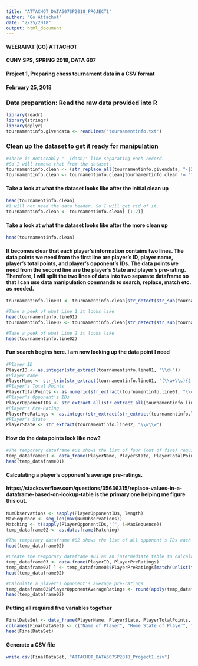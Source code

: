 ```yaml
---
title: "ATTACHOT_DATA607SP2018_PROJECT1"
author: "Go Attachot"
date: "2/25/2018"
output: html_document
---
```


#### WEERAPAT (GO) ATTACHOT
#### CUNY SPS, SPRING 2018, DATA 607
#### Project 1, Preparing chess tournament data in a CSV format
#### February 25, 2018

### Data preparation: Read the raw data provided into R
```r
library(readr)
library(stringr)
library(dplyr)
tournamentinfo.givendata <- readLines('tournamentinfo.txt')
```

### Clean up the dataset to get it ready for manipulation
```r
#There is noticeably "- (dash)" line separating each record.
#So I will remove that from the dataset.
tournamentinfo.clean <- (str_replace_all(tournamentinfo.givendata, "-{2,}", ""))
tournamentinfo.clean <- tournamentinfo.clean[tournamentinfo.clean != ""]
```

#### Take a look at what the dataset looks like after the initial clean up
```r
head(tournamentinfo.clean)
#I will not need the data header. So I will get rid of it.
tournamentinfo.clean <- tournamentinfo.clean[-(1:2)]
```

#### Take a look at what the dataset looks like after the more clean up
``` r
head(tournamentinfo.clean)
```

#### It becomes clear that each player's information contains two lines.  The data points we need from the first line are player's ID, player name, player's total points, and player's opponent's IDs.  The data points we need from the second line are the player's State and player's pre-rating.  Therefore, I will split the two lines of data into two separate dataframe so that I can use data manipulation commands to search, replace, match etc. as needed.
```r
tournamentinfo.line01 <- tournamentinfo.clean[str_detect(str_sub(tournamentinfo.clean, 1, 6), "[0-9]")]

#Take a peek of what Line 1 it looks like
head(tournamentinfo.line01)
tournamentinfo.line02 <- tournamentinfo.clean[str_detect(str_sub(tournamentinfo.clean, 1, 6), "[A-Z]{2,2}")]

#Take a peek of what Line 2 it looks like
head(tournamentinfo.line02)
```

#### Fun search begins here.  I am now looking up the data point I need
```r
#Player ID
PlayerID <- as.integer(str_extract(tournamentinfo.line01, "\\d+"))
#Player Name
PlayerName <- str_trim(str_extract(tournamentinfo.line01, "(\\w+\\s){2,3}"))
#Player's Total Points
PlayerTotalPoints <- as.numeric(str_extract(tournamentinfo.line01, "\\d.\\d"))
#Player's Opponent's IDs
PlayerOpponentIDs <- str_extract_all(str_extract_all(tournamentinfo.line01, "\\d+\\|"), "\\d+")
#Player's Pre-Rating
PlayerPreRatings <- as.integer(str_extract(str_extract(tournamentinfo.line02, "\\D\\d{3,4}\\D"), "\\d+"))
#Player's State
PlayerState <- str_extract(tournamentinfo.line02, "\\w\\w")
```

#### How do the data points look like now?
```r
#The temporary dataframe #01 shows the list of four (out of five) required variables I need so far.
temp_dataframe01 <- data_frame(PlayerName, PlayerState, PlayerTotalPoints, PlayerPreRatings)
head(temp_dataframe01)
```

#### Calculating a player's opponent's average pre-ratings.
#### https://stackoverflow.com/questions/35636315/replace-values-in-a-dataframe-based-on-lookup-table is the primary one helping me figure this out.
```r
NumObservations <- sapply(PlayerOpponentIDs, length)
MaxSequence <- seq_len(max(NumObservations))
Matching <- t(sapply(PlayerOpponentIDs,"[", i=MaxSequence))
temp_dataframe02 <- as.data.frame(Matching)

#The temporary dataframe #02 shows the list of all opponent's IDs each player plays againts in each of the seven rounds.  Some players compete less than seven rounds.
head(temp_dataframe02)
```
```r
#Create the temporary dataframe #03 as an intermediate table to calcalate a player's opponent's average pre-ratings, which is the last required variable.
temp_dataframe03 <- data.frame(PlayerID, PlayerPreRatings)
temp_dataframe02[ ] <- temp_dataframe03$PlayerPreRatings[match(unlist(temp_dataframe02), temp_dataframe03$PlayerID)]
head(temp_dataframe02)

#Calculate a player's opponent's average pre-ratings
temp_dataframe02$PlayerOpponentAverageRatings <- round(apply(temp_dataframe02, 1, mean, na.rm=TRUE))
head(temp_dataframe02)
```

#### Putting all required five variables together
```r
FinalDataSet <- data_frame(PlayerName, PlayerState, PlayerTotalPoints, PlayerPreRatings, temp_dataframe02$PlayerOpponentAverageRatings)
colnames(FinalDataSet) <- c("Name of Player", "Home State of Player", "Total Points Earned by Player", "Pre-Ratings of Player", "Average Player's Opponent's Pre-Rating")
head(FinalDataSet)
```

#### Generate a CSV file
```r
write.csv(FinalDataSet, "ATTACHOT_DATA607SP2018_Project1.csv")
```